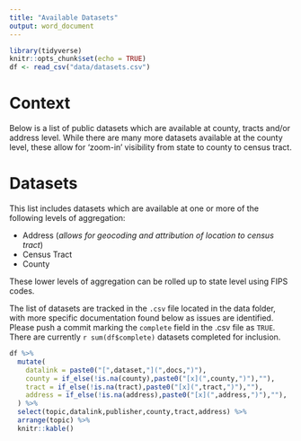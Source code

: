 ```yaml
---
title: "Available Datasets"
output: word_document
---
```


```r
library(tidyverse)
knitr::opts_chunk$set(echo = TRUE)
df <- read_csv("data/datasets.csv")
```

# Context

Below is a list of public datasets which are available at county, tracts and/or address level.  While there are many more datasets available at the county level, these allow for 'zoom-in' visibility from state to county to census tract.

# Datasets

This list includes datasets which are available at one or more of the following levels of aggregation:

- Address (*allows for geocoding and attribution of location to census tract*)
- Census Tract
- County

These lower levels of aggregation can be rolled up to state level using FIPS codes.

The list of datasets are tracked in the `.csv` file located in the data folder, with more specific documentation found below as issues are identified.  Please push a commit marking the `complete` field in the .csv file as `TRUE`.  There are currently `r sum(df$complete)` datasets completed for inclusion.

```r
df %>%
  mutate(
    datalink = paste0("[",dataset,"](",docs,")"),
    county = if_else(!is.na(county),paste0("[x](",county,")"),""),
    tract = if_else(!is.na(tract),paste0("[x](",tract,")"),""),
    address = if_else(!is.na(address),paste0("[x](",address,")"),""),
  ) %>%
  select(topic,datalink,publisher,county,tract,address) %>%
  arrange(topic) %>%
  knitr::kable()
```

